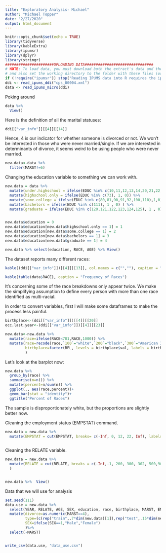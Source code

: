 ```yaml
---
title: "Exploratory Analysis- Michael"
author: "Michael Topper"
date: "2/27/2020"
output: html_document
---
```


```r
knitr::opts_chunk$set(echo = TRUE)
library(tidyverse)
library(kableExtra)
library(ipumsr)
library(dplyr)
library(stringr)
######################UPLOADING DATA###############################
# NOTE: To load data, you must download both the extract's data and the DDI
# and also set the working directory to the folder with these files (or change the path below).
if (!require("ipumsr")) stop("Reading IPUMS data into R requires the ipumsr package. It can be installed using the following command: install.packages('ipumsr')")
ddi <- read_ipums_ddi("cps_00004.xml")
data <- read_ipums_micro(ddi)
```

Poking around 
```r
data %>% 
  View()
```


Here is the definition of all the marital statuses:
```r
ddi[["var_info"]][[4]][[14]]
```

Hence, 4 is our indicator for whether someone is divorced or not. We won't be interested in those who were never married/single. If we are interested in determinants of divorce, it seems weird to be using people who were never married.

```r
new.data<-data %>% 
  filter(MARST!=6)
```




Changing the education variable to something we can work with. 
```r
new.data = data %>% 
  mutate(under.highschool = ifelse(EDUC %in% c(10,11,12,13,14,20,21,22,30,31,32,40,50,60,70,71,72), 1, 0)) %>% 
  mutate(highschool.only = ifelse(EDUC %in% c(73), 1, 0)) %>% 
  mutate(some.college = ifelse(EDUC %in% c(80,81,90,91,92,100,110),1,0)) %>% 
  mutate(bachelors = ifelse(EDUC %in% c(111), 1 , 0) ) %>% 
  mutate(graduate = ifelse(EDUC %in% c(120,121,122,123,124,125), 1 , 0)) 


new.data$education = 0
new.data$education[new.data$highschool.only == 1] = 1
new.data$education[new.data$some.college == 1] = 2
new.data$education[new.data$bachelors == 1] = 3
new.data$education[new.data$graduate == 1] = 4

new.data %>% select(education, RACE, AGE) %>% View()

```
 
The dataset reports many different races:
```r
kable((ddi[["var_info"]])[[4]][[13]], col.names = c("",""), caption = "Race Variables")
```

```r
kable(table(data$RACE), caption = "Frequency of Races")
```
It's concerning some of the race breakdowns only appear twice. We make the simplifying assumption to define every person with more than one race identified as multi-racial.

In order to convert variables, first I will make some dataframes to make the process less painful.
```r
birthplace<-(ddi[["var_info"]])[[4]][[20]]
occ.last.year<-(ddi[["var_info"]])[[4]][[23]]
```


```r
new.data<-new.data %>% 
  mutate(race=ifelse(RACE<701,RACE,1000)) %>% 
  mutate(race=recode(race,`100`="white",`200`="black",`300`="American Indiance/Aleut/Eskimo",`650`="Asian or Pacific Islander",`651`="Asian",`652`="Hawaiian",`700`="Other",`1000`="Multi-Racial"),
         birthplace=factor(BPL, levels = birthplace$val, labels = birthplace$lbl),
         )
```

Let's look at the barplot now:

```r
new.data %>% 
  group_by(race) %>% 
  summarise(n=n()) %>% 
  mutate(percent=n/sum(n)) %>% 
  ggplot(., aes(race,percent))+
  geom_bar(stat = "identity")+
  ggtitle("Percent of Races")
```
The sample is disproportionately white, but the proportions are slightly better now.


Cleaning the employment status (EMPSTAT) command. 
```r
new.data = new.data %>%
  mutate(EMPSTAT = cut(EMPSTAT, breaks= c(-Inf, 0, 12, 22, Inf), labels = c(NA, "Employed", "Unemployed", "NILF")))
  
```


Cleaning the RELATE variable.

```r
new.data = new.data %>% 
  mutate(RELATE = cut(RELATE, breaks = c(-Inf,-1, 200, 300, 302, 500,900, Inf), labels = c(NA, 'Head/householder', 'Spouse', 'Child', 'Stepchild','Parent', 'Other')),
  )


new.data %>%  View()
```


Data that we will use for analysis
```r
set.seed(111)
data.use = new.data %>% 
  select(YEAR, RELATE, AGE, SEX, education, race, birthplace, MARST, EMPSTAT, INCWAGE) %>% 
  mutate(divorce=as.numeric(MARST==4),
         type=(c(rep("train",.7*dim(new.data)[1]),rep("test",.15*dim(new.data)[1]),rep("valid",.15*dim(new.data)[1]+1))),#Rounding error means we have to add a 1
         SEX=ifelse(SEX==1,"Male","Female")
         )%>% 
  select(-MARST)


write_csv(data.use, "data_use.csv") 

```

